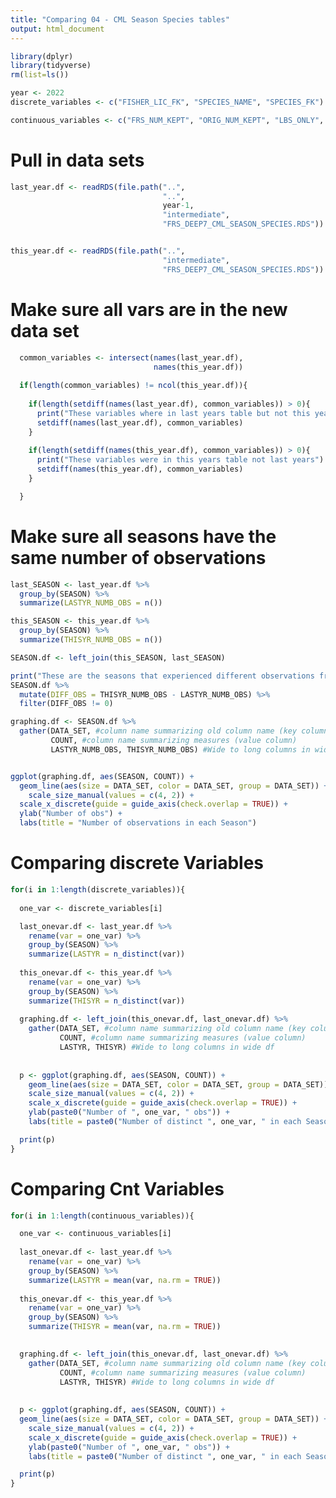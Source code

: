 ---
title: "Comparing 04 - CML Season Species tables"
output: html_document
---

```{r}
library(dplyr)
library(tidyverse)
rm(list=ls())

year <- 2022
discrete_variables <- c("FISHER_LIC_FK", "SPECIES_NAME", "SPECIES_FK")

continuous_variables <- c("FRS_NUM_KEPT", "ORIG_NUM_KEPT", "LBS_ONLY", "EXTRA_NUM_KEPT", "AVG_LBS_PIECE", "AVG_PRICE_LB", "EST_LBS_KEPT", "EST_VALUE")


```

# Pull in data sets
```{r}
last_year.df <- readRDS(file.path("..",
                                  "..",
                                  year-1,
                                  "intermediate",
                                  "FRS_DEEP7_CML_SEASON_SPECIES.RDS"))


this_year.df <- readRDS(file.path("..",
                                  "intermediate",
                                  "FRS_DEEP7_CML_SEASON_SPECIES.RDS"))


```


# Make sure all vars are in the new data set 
```{r}
  common_variables <- intersect(names(last_year.df),
                                names(this_year.df))
  
  if(length(common_variables) != ncol(this_year.df)){
    
    if(length(setdiff(names(last_year.df), common_variables)) > 0){
      print("These variables where in last years table but not this years")
      setdiff(names(last_year.df), common_variables)
    }
    
    if(length(setdiff(names(this_year.df), common_variables)) > 0){
      print("These variables were in this years table not last years")
      setdiff(names(this_year.df), common_variables)
    }

  }


```

# Make sure all seasons have the same number of observations
```{r}
last_SEASON <- last_year.df %>% 
  group_by(SEASON) %>%
  summarize(LASTYR_NUMB_OBS = n()) 

this_SEASON <- this_year.df %>% 
  group_by(SEASON) %>%
  summarize(THISYR_NUMB_OBS = n()) 

SEASON.df <- left_join(this_SEASON, last_SEASON)

print("These are the seasons that experienced different observations from last year to this year")
SEASON.df %>% 
  mutate(DIFF_OBS = THISYR_NUMB_OBS - LASTYR_NUMB_OBS) %>% 
  filter(DIFF_OBS != 0)

graphing.df <- SEASON.df %>%
  gather(DATA_SET, #column name summarizing old column name (key column)
         COUNT, #column name summarizing measures (value column)
         LASTYR_NUMB_OBS, THISYR_NUMB_OBS) #Wide to long columns in wide df


ggplot(graphing.df, aes(SEASON, COUNT)) +
  geom_line(aes(size = DATA_SET, color = DATA_SET, group = DATA_SET)) +
    scale_size_manual(values = c(4, 2)) +
  scale_x_discrete(guide = guide_axis(check.overlap = TRUE)) +
  ylab("Number of obs") + 
  labs(title = "Number of observations in each Season")

```

# Comparing discrete Variables
```{r}

for(i in 1:length(discrete_variables)){
  
  one_var <- discrete_variables[i]

  last_onevar.df <- last_year.df %>% 
    rename(var = one_var) %>%
    group_by(SEASON) %>%
    summarize(LASTYR = n_distinct(var)) 
  
  this_onevar.df <- this_year.df %>% 
    rename(var = one_var) %>%
    group_by(SEASON) %>%
    summarize(THISYR = n_distinct(var)) 
  
  graphing.df <- left_join(this_onevar.df, last_onevar.df) %>%
    gather(DATA_SET, #column name summarizing old column name (key column)
           COUNT, #column name summarizing measures (value column)
           LASTYR, THISYR) #Wide to long columns in wide df
  
  
  p <- ggplot(graphing.df, aes(SEASON, COUNT)) +
    geom_line(aes(size = DATA_SET, color = DATA_SET, group = DATA_SET)) +
    scale_size_manual(values = c(4, 2)) + 
    scale_x_discrete(guide = guide_axis(check.overlap = TRUE)) +
    ylab(paste0("Number of ", one_var, " obs")) + 
    labs(title = paste0("Number of distinct ", one_var, " in each Season"))

  print(p)
}

```


# Comparing Cnt Variables
```{r}

for(i in 1:length(continuous_variables)){

  one_var <- continuous_variables[i]
  
  last_onevar.df <- last_year.df %>% 
    rename(var = one_var) %>%
    group_by(SEASON) %>%
    summarize(LASTYR = mean(var, na.rm = TRUE))
  
  this_onevar.df <- this_year.df %>% 
    rename(var = one_var) %>%
    group_by(SEASON) %>%
    summarize(THISYR = mean(var, na.rm = TRUE)) 

  
  graphing.df <- left_join(this_onevar.df, last_onevar.df) %>%
    gather(DATA_SET, #column name summarizing old column name (key column)
           COUNT, #column name summarizing measures (value column)
           LASTYR, THISYR) #Wide to long columns in wide df
  
  
  p <- ggplot(graphing.df, aes(SEASON, COUNT)) +
  geom_line(aes(size = DATA_SET, color = DATA_SET, group = DATA_SET)) +
    scale_size_manual(values = c(4, 2)) +
    scale_x_discrete(guide = guide_axis(check.overlap = TRUE)) +
    ylab(paste0("Number of ", one_var, " obs")) + 
    labs(title = paste0("Number of distinct ", one_var, " in each Season"))

  print(p)
}

```




